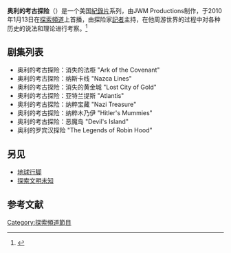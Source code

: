 {{Infobox television
| show_name            = Solving History with Olly Steeds<br>奥利的考古探险
| image                = <!-- 檔案不存在 [[File:Solving_History_titlecard.jpg|230px]] ，可從英文維基百科取得 -->
| caption              =
| show_name_2          = 
| genre                = [[历史|历史]]
| format               =
| creator              =
| developer            =
| writer               =
| director             =
| creative_director    =
| presenter            = {{le|奥利·斯蒂兹|Oliver Steeds}}
| starring             = 奥利·斯蒂兹
| judges               =
| voices               =
| narrated             =
| theme_music_composer =
| opentheme            =
| endtheme             =
| composer             = Jim DiSpirito
| country              = 美国
| language             = 英语
| num_seasons          = 1
| num_episodes         = 8
| list_episodes        =
| executive_producer   =
| cinematography       = Hossam Aboul-Magd
| camera               = [[多镜头模式|多镜头模式]]
| runtime              = 45分钟
| company              = JWM Productions
| distributor          = [[探索傳播|探索傳播]]
| channel              = [[探索頻道|探索頻道]]
| picture_format       =
| audio_format         =
| first_run            =
| first_aired          = {{start date|2010|1|13}}
| last_aired           = 当前
| status               =
| preceded_by          =
| followed_by          =
| related              =
| website              = https://web.archive.org/web/20100307164141/http://dsc.discovery.com/tv/solving-history/solving-history.html
| production_website   = http://www.jwmprods.com/Productions/Solving-History-with-Olly-Steeds
}}

'''奥利的考古探险'''（{{lang-en|''Solving History with Olly Steeds''}}）是一个美国[[紀錄片|紀錄片]]系列，由JWM Productions制作，于2010年1月13日在[[探索頻道|探索頻道]]上首播，由探险家[[記者|記者]]{{le|奥利·斯蒂兹|Oliver Steeds}}主持，在他周游世界的过程中对各种历史的说法和理论进行考察。<ref>{{cite web |url=http://dsc.discovery.com/tv/solving-history/episode-guide/solving-history.html |title=存档副本 |accessdate=2010-02-23 |deadurl=yes |archiveurl=https://web.archive.org/web/20100307171458/http://dsc.discovery.com/tv/solving-history/episode-guide/solving-history.html |archivedate=2010-03-07 }}</ref>
==剧集列表==

* 奥利的考古探险：消失的法柜 "Ark of the Covenant"
* 奥利的考古探险：纳斯卡线 "Nazca Lines"
* 奥利的考古探险：消失的黄金城 "Lost City of Gold"
* 奥利的考古探险：亚特兰提斯 "Atlantis"
* 奥利的考古探险：纳粹宝藏 "Nazi Treasure"
* 奥利的考古探险：纳粹木乃伊 "Hitler's Mummies"
* 奥利的考古探险：恶魔岛 "Devil's Island"
* 奥利的罗宾汉探险  "The Legends of Robin Hood"
==另见==
*[[地球行脚|地球行脚]]
*[[探索文明未知|探索文明未知]]
==参考文献==
{{reflist}}
[[Category:探索頻道節目|Category:探索頻道節目]]